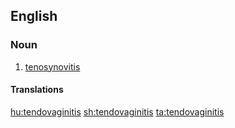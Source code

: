==English==

===Noun===
{{en-noun|-|tendovaginitides}}

# {{lb|en|pathology|dated}} [[tenosynovitis]]

====Translations====
{{trans-see|tenosynovitis}}

[[hu:tendovaginitis]]
[[sh:tendovaginitis]]
[[ta:tendovaginitis]]